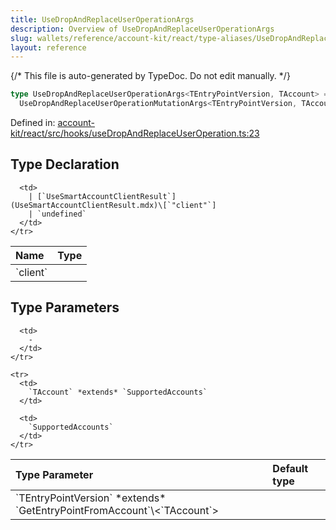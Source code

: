```yaml
---
title: UseDropAndReplaceUserOperationArgs
description: Overview of UseDropAndReplaceUserOperationArgs
slug: wallets/reference/account-kit/react/type-aliases/UseDropAndReplaceUserOperationArgs
layout: reference
---
```


{/* This file is auto-generated by TypeDoc. Do not edit manually. */}

```ts
type UseDropAndReplaceUserOperationArgs<TEntryPointVersion, TAccount> = object &
  UseDropAndReplaceUserOperationMutationArgs<TEntryPointVersion, TAccount>;
```

Defined in: [account-kit/react/src/hooks/useDropAndReplaceUserOperation.ts:23](https://github.com/alchemyplatform/aa-sdk/blob/ad165355d980f9a16dd388088895bfc851df8656/account-kit/react/src/hooks/useDropAndReplaceUserOperation.ts#L23)

## Type Declaration

<table>
  <thead>
    <tr>
      <th align="left">Name</th>
      <th align="left">Type</th>
    </tr>
  </thead>

  <tbody>
    <tr>
      <td>
        `client`
      </td>

      <td>
        | [`UseSmartAccountClientResult`](UseSmartAccountClientResult.mdx)\[`"client"`]
        | `undefined`
      </td>
    </tr>

  </tbody>
</table>

## Type Parameters

<table>
  <thead>
    <tr>
      <th align="left">Type Parameter</th>
      <th align="left">Default type</th>
    </tr>
  </thead>

  <tbody>
    <tr>
      <td>
        `TEntryPointVersion` *extends* `GetEntryPointFromAccount`\<`TAccount`>
      </td>

      <td>
        ‐
      </td>
    </tr>

    <tr>
      <td>
        `TAccount` *extends* `SupportedAccounts`
      </td>

      <td>
        `SupportedAccounts`
      </td>
    </tr>

  </tbody>
</table>
